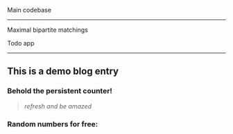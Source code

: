 

Main codebase

<div style={{ width: 400, height: 200 }}>
  <Intro />
</div>

<div style={{ width: 400, height: 200 }}>
  <Bipartite />
</div>

---

Maximal bipartite matchings

<DevEnv
  appRoot="package/bipartite/app.tsx"
  envKey="bipartite"
/>

Todo app

<DevEnv
  appRoot="package/intro/app.tsx"
  envKey="intro"
/>

---

## This is a demo blog entry

### Behold the persistent counter!

> <PersistentCounter />

> _refresh and be amazed_

### Random numbers for free:

> <RandomNumber />
